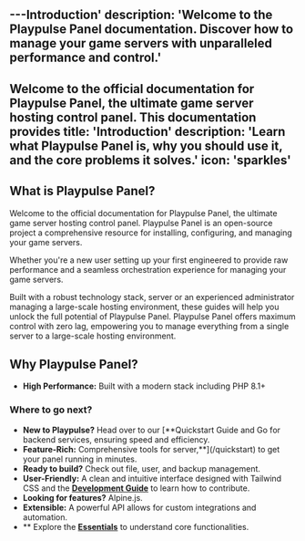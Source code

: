 ---Introduction'
description: 'Welcome to the Playpulse Panel documentation. Discover how to manage your game servers with unparalleled performance and control.'
---

Welcome to the official documentation for Playpulse Panel, the ultimate game server hosting control panel. This documentation provides
title: 'Introduction'
description: 'Learn what Playpulse Panel is, why you should use it, and the core problems it solves.'
icon: 'sparkles'
---

## What is Playpulse Panel?

Welcome to the official documentation for Playpulse Panel, the ultimate game server hosting control panel. Playpulse Panel is an open-source project a comprehensive resource for installing, configuring, and managing your game servers.

Whether you're a new user setting up your first engineered to provide raw performance and a seamless orchestration experience for managing your game servers.

Built with a robust technology stack, server or an experienced administrator managing a large-scale hosting environment, these guides will help you unlock the full potential of Playpulse Panel. Playpulse Panel offers maximum control with zero lag, empowering you to manage everything from a single server to a large-scale hosting environment.

## Why Playpulse Panel?

*   **High Performance:** Built with a modern stack including PHP 8.1+

### Where to go next?

*   **New to Playpulse?** Head over to our [**Quickstart Guide and Go for backend services, ensuring speed and efficiency.
*   **Feature-Rich:** Comprehensive tools for server,**](/quickstart) to get your panel running in minutes.
*   **Ready to build?** Check out file, user, and backup management.
*   **User-Friendly:** A clean and intuitive interface designed with Tailwind CSS and the [**Development Guide**](/development) to learn how to contribute.
*   **Looking for features?** Alpine.js.
*   **Extensible:** A powerful API allows for custom integrations and automation.
*   ** Explore the [**Essentials**](/essentials) to understand core functionalities.
